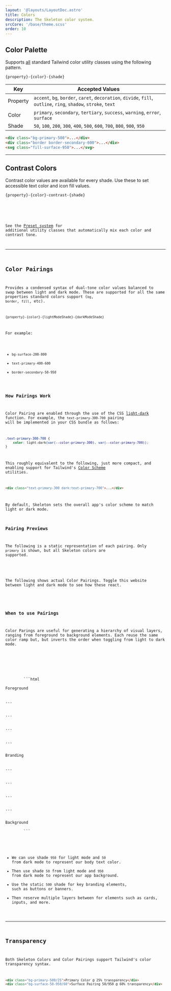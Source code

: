 ```yaml
---
layout: '@layouts/LayoutDoc.astro'
title: Colors
description: The Skeleton color system.
srcCore: '/base/theme.scss'
order: 10
---
```



## Color Palette

<ExampleColors />

Supports <u>all</u> standard Tailwind color utility classes using the following pattern.

```
{property}-{color}-{shade}
```

| Key      | Accepted Values                                                                                                  |
| -------- | ---------------------------------------------------------------------------------------------------------------- |
| Property | `accent`, `bg`, `border`, `caret`, `decoration`, `divide`, `fill`, `outline`, `ring`, `shadow`, `stroke`, `text` |
| Color    | `primary`, `secondary`, `tertiary`, `success`, `warning`, `error`, `surface`                                     |
| Shade    | `50`, `100`, `200`, `300`, `400`, `500`, `600`, `700`, `800`, `900`, `950`                                       |

```html
<div class="bg-primary-500">...</div>
<div class="border border-secondary-600">...</div>
<svg class="fill-surface-950">...</svg>
```

---

## Contrast Colors

Contrast color values are available for every shade. Use these to set accessible text color and icon fill values.

```
{property}-{color}-contrast-{shade}
```

<Preview client:load>
	<Fragment slot="preview">
		<ExampleContrast />
	</Fragment>
	<Fragment slot="code">
		<Code code={ExampleContrastRaw} lang="astro" />
	</Fragment>
</Preview>

See the [Preset system](/docs/design/presets) for additional utility classes that automatically mix each color and contrast tone.

---

## Color Pairings

Provides a condensed syntax of dual-tone color values balanced to swap between light and dark mode. These are supported for all the same properties standard colors support (`bg`, `border`, `fill`, etc).

```
{property}-{color}-{lightModeShade}-{darkModeShade}
```

For example:

- `bg-surface-200-800`
- `text-primary-400-600`
- `border-secondary-50-950`

### How Pairings Work

Color Pairing are enabled through the use of the CSS [light-dark](https://developer.mozilla.org/en-US/docs/Web/CSS/color_value/light-dark) function. For example, the `text-primary-300-700` pairing will be implemented in your CSS bundle as follows:

```css
.text-primary-300-700 {
	color: light-dark(var(--color-primary-300), var(--color-primary-700));
}
```

This roughly equivalent to the following, just more compact, and enabling support for Tailwind's [Color Scheme](https://tailwindcss.com/docs/color-scheme) utilities.

```html
<div class="text-primary-300 dark:text-primary-700">...</div>
```

By default, Skeleton sets the overall app's color scheme to match light or dark mode.

### Pairing Previews

The following is a static representation of each pairing. Only `primary` is shown, but all Skeleton colors are supported.

<ExamplePairings />

The following shows actual Color Pairings. Toggle this website between light and dark mode to see how these react.

<ExamplePairingsDynamic />

### When to use Pairings

Color Parings are useful for generating a hierarchy of visual layers, ranging from foreground to background elements. Each reuse the same color ramp but, but inverts the order when toggling from light to dark mode.

<Preview client:visible>
	<Fragment slot="preview">
		<ExamplePairingsStack />
	</Fragment>
	<Fragment slot="code">
		```html
		<div class="bg-primary-950-50">Foreground</div>
		<div class="bg-primary-900-100">...</div>
		<div class="bg-primary-800-200">...</div>
		<div class="bg-primary-700-300">...</div>
		<div class="bg-primary-600-400">...</div>
		<div class="bg-primary-500">Branding</div>
		<div class="bg-primary-400-600">...</div>
		<div class="bg-primary-300-700">...</div>
		<div class="bg-primary-200-800">...</div>
		<div class="bg-primary-100-900">...</div>
		<div class="bg-primary-50-950">Background</div>
		```
	</Fragment>
</Preview>

- We can use shade `950` for light mode and `50` from dark mode to represent our body text color.
- Then use shade `50` from light mode and `950` from dark mode to represent our app background.
- Use the static `500` shade for key branding elements, such as buttons or banners.
- Then reserve multiple layers between for elements such as cards, inputs, and more.

---

## Transparency

Both Skeleton Colors and Color Pairings support Tailwind's color transparency syntax.

```html
<div class="bg-primary-500/25">Primary Color @ 25% transparency</div>
<div class="bg-surface-50-950/60">Surface Pairing 50/950 @ 60% transparency</div>
```
